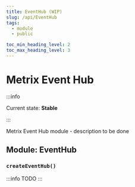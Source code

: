 ```yaml
---
title: EventHub (WIP)
slug: /api/EventHub
tags:
  - module
  - public

toc_min_heading_level: 2
toc_max_heading_level: 3
---
```



# Metrix Event Hub

:::info

Current state: **Stable**

:::

Metrix Event Hub module - description to be done

## Module: EventHub

### `createEventHub()`

:::info
TODO
:::
